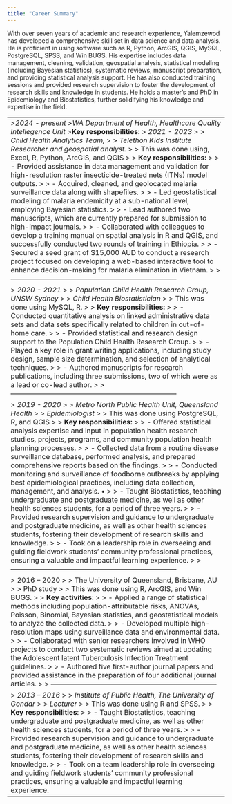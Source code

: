 ---
title: "Career Summary"
---

With over seven years of academic and research experience, Yalemzewod has developed a comprehensive skill set in data science and data analysis. He is proficient in using software such as R, Python, ArcGIS, QGIS, MySQL, PostgreSQL, SPSS, and Win BUGS. His expertise includes data management, cleaning, validation, geospatial analysis, statistical modeling (including Bayesian statistics), systematic reviews, manuscript preparation, and providing statistical analysis support. He has also conducted training sessions and provided research supervision to foster the development of research skills and knowledge in students. He holds a master's and PhD in Epidemiology and Biostatistics, further solidifying his knowledge and expertise in the field.

------------------------------------------------------------------------
>*2024 - present*
>*WA Department of Health, Healthcare Quality Intellegence Unit*
>**Key responsibilities:**
> *2021 - 2023*
>
> *Child Health Analytics Team,*
>
> *Telethon Kids Institute Researcher and geospatial analyst.*
>
> This was done using, Excel, R, Python, ArcGIS, and QGIS
>
> **Key responsibilities:**
>
> -   Provided assistance in data management and validation for high-resolution raster insecticide-treated nets (ITNs) model outputs.
>
> -    Acquired, cleaned, and geolocated malaria surveillance data along with shapefiles.
>
> -    Led geostatistical modeling of malaria endemicity at a sub-national level, employing Bayesian statistics.
>
> -    Lead authored two manuscripts, which are currently prepared for submission to high-impact journals.
>
> -   Collaborated with colleagues to develop a training manual on spatial analysis in R and QGIS, and successfully conducted two rounds of training in Ethiopia.
>
> -    Secured a seed grant of \$15,000 AUD to conduct a research project focused on developing a web-based interactive tool to enhance decision-making for malaria elimination in Vietnam.
>
>     ------------------------------------------------------------------------

> *2020 - 2021*
>
> *Population Child Health Research Group, UNSW Sydney*
>
> *Child Health Biostatistician*
>
> This was done using MySQL, R.
>
> **Key responsibilities:**
>
> -   Conducted quantitative analysis on linked administrative data sets and data sets specifically related to children in out-of-home care.
>
> -    Provided statistical and research design support to the Population Child Health Research Group.
>
> -    Played a key role in grant writing applications, including study design, sample size determination, and selection of analytical techniques.
>
> -   Authored manuscripts for research publications, including three submissions, two of which were as a lead or co-lead author.
>
>     ------------------------------------------------------------------------

> *2019 - 2020*
>
> *Metro North Public Health Unit, Queensland Health*
>
> *Epidemiologist*
>
> This was done using PostgreSQL, R, and QGIS
>
> **Key responsibilities:**
>
> -   Offered statistical analysis expertise and input in population health research studies, projects, programs, and community population health planning processes.
>
> -   Collected data from a routine disease surveillance database, performed analysis, and prepared comprehensive reports based on the findings.
>
> -    Conducted monitoring and surveillance of foodborne outbreaks by applying best epidemiological practices, including data collection, management, and analysis. •
>
> -   Taught Biostatistics, teaching undergraduate and postgraduate medicine, as well as other health sciences students, for a period of three years.
>
> -   Provided research supervision and guidance to undergraduate and postgraduate medicine, as well as other health sciences students, fostering their development of research skills and knowledge.
>
> -   Took on a leadership role in overseeing and guiding fieldwork students' community professional practices, ensuring a valuable and impactful learning experience.
>
>     ------------------------------------------------------------------------

> 2016 -- 2020
>
> The University of Queensland, Brisbane, AU
>
> PhD study
>
> This was done using R, ArcGIS, and Win BUGS.
>
> **Key activities**:
>
> -    Applied a range of statistical methods including population-attributable risks, ANOVAs, Poisson, Binomial, Bayesian statistics, and geostatistical models to analyze the collected data.
>
> -   Developed multiple high-resolution maps using surveillance data and environmental data.
>
> -   Collaborated with senior researchers involved in WHO projects to conduct two systematic reviews aimed at updating the Adolescent latent Tuberculosis Infection Treatment guidelines.
>
> -   Authored five first-author journal papers and provided assistance in the preparation of four additional journal articles.
>
>     ------------------------------------------------------------------------

> *2013 -- 2016*
>
> *Institute of Public Health, The University of Gondar*
>
> *Lecturer*
>
> This was done using R and SPSS.
>
> **Key responsibilities**:
>
> -   Taught Biostatistics, teaching undergraduate and postgraduate medicine, as well as other health sciences students, for a period of three years.
>
> -   Provided research supervision and guidance to undergraduate and postgraduate medicine, as well as other health sciences students, fostering their development of research skills and knowledge.
>
> -   Took on a team leadership role in overseeing and guiding fieldwork students' community professional practices, ensuring a valuable and impactful learning experience.

------------------------------------------------------------------------
